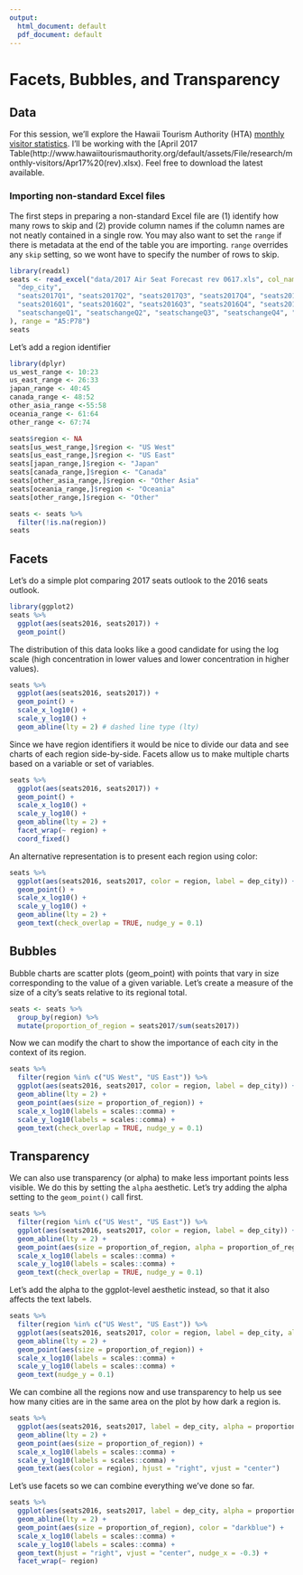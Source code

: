 ```yaml
---
output:
  html_document: default
  pdf_document: default
---
```


# Facets, Bubbles, and Transparency {#facets-and-bubbles}

## Data

For this session, we'll explore the Hawaii Tourism Authority (HTA) [monthly
visitor statistics](http://www.hawaiitourismauthority.org/research/research/visitor-highlights/).
I'll be working with the 
[April 2017 Table(http://www.hawaiitourismauthority.org/default/assets/File/research/monthly-visitors/Apr17%20(rev).xlsx). Feel free to download the latest available.

### Importing non-standard Excel files

The first steps in preparing a non-standard Excel file are (1) identify how many rows to skip
and (2) provide column names if the column names are not neatly contained in a single row. You may
also want to set the `range` if there is metadata at the end of the table you are importing. `range`
overrides any `skip` setting, so we wont have to specify the number of rows to skip.

```r
library(readxl)
seats <- read_excel("data/2017 Air Seat Forecast rev 0617.xls", col_names = c(
  "dep_city", 
  "seats2017Q1", "seats2017Q2", "seats2017Q3", "seats2017Q4", "seats2017", 
  "seats2016Q1", "seats2016Q2", "seats2016Q3", "seats2016Q4", "seats2016",
  "seatschangeQ1", "seatschangeQ2", "seatschangeQ3", "seatschangeQ4", "seatschange"
), range = "A5:P78")
seats
```

Let's add a region identifier
```r
library(dplyr)
us_west_range <- 10:23
us_east_range <- 26:33
japan_range <- 40:45
canada_range <- 48:52
other_asia_range <-55:58
oceania_range <- 61:64
other_range <- 67:74

seats$region <- NA
seats[us_west_range,]$region <- "US West"
seats[us_east_range,]$region <- "US East"
seats[japan_range,]$region <- "Japan"
seats[canada_range,]$region <- "Canada"
seats[other_asia_range,]$region <- "Other Asia"
seats[oceania_range,]$region <- "Oceania"
seats[other_range,]$region <- "Other"

seats <- seats %>%
  filter(!is.na(region))
seats
```

## Facets

Let's do a simple plot comparing 2017 seats outlook to the 2016 seats outlook.

```r
library(ggplot2)
seats %>%
  ggplot(aes(seats2016, seats2017)) +
  geom_point()
```


The distribution of this data looks like a good candidate for using the log scale (high concentration in lower
values and lower concentration in higher values).

```r
seats %>%
  ggplot(aes(seats2016, seats2017)) +
  geom_point() +
  scale_x_log10() +
  scale_y_log10() + 
  geom_abline(lty = 2) # dashed line type (lty)
```

Since we have region identifiers it would be nice to divide our data and see charts of each region side-by-side.
Facets allow us to make multiple charts based on a variable or set of variables.

```r
seats %>%
  ggplot(aes(seats2016, seats2017)) +
  geom_point() +
  scale_x_log10() +
  scale_y_log10() + 
  geom_abline(lty = 2) +
  facet_wrap(~ region) +
  coord_fixed()
```


An alternative representation is to present each region using color:
```r
seats %>%
  ggplot(aes(seats2016, seats2017, color = region, label = dep_city)) +
  geom_point() +
  scale_x_log10() +
  scale_y_log10() + 
  geom_abline(lty = 2) +
  geom_text(check_overlap = TRUE, nudge_y = 0.1)
```


## Bubbles

Bubble charts are scatter plots (geom_point) with points that vary in size corresponding to the value of
a given variable. Let's create a measure of the size of a city's seats relative to its regional total.

```r
seats <- seats %>%
  group_by(region) %>%
  mutate(proportion_of_region = seats2017/sum(seats2017))
```

Now we can modify the chart to show the importance of each city in the context of its region.

```r
seats %>%
  filter(region %in% c("US West", "US East")) %>%
  ggplot(aes(seats2016, seats2017, color = region, label = dep_city)) +
  geom_abline(lty = 2) +
  geom_point(aes(size = proportion_of_region)) +
  scale_x_log10(labels = scales::comma) +
  scale_y_log10(labels = scales::comma) + 
  geom_text(check_overlap = TRUE, nudge_y = 0.1)
```

## Transparency

We can also use transparency (or alpha) to make less important points less visible. We do this
by setting the `alpha` aesthetic. Let's try adding the alpha setting to the `geom_point()` call
first.

```r
seats %>%
  filter(region %in% c("US West", "US East")) %>%
  ggplot(aes(seats2016, seats2017, color = region, label = dep_city)) +
  geom_abline(lty = 2) +
  geom_point(aes(size = proportion_of_region, alpha = proportion_of_region)) +
  scale_x_log10(labels = scales::comma) +
  scale_y_log10(labels = scales::comma) + 
  geom_text(check_overlap = TRUE, nudge_y = 0.1)
```

Let's add the alpha to the ggplot-level aesthetic instead, so that it also affects the text labels.

```r
seats %>%
  filter(region %in% c("US West", "US East")) %>%
  ggplot(aes(seats2016, seats2017, color = region, label = dep_city, alpha = proportion_of_region)) +
  geom_abline(lty = 2) +
  geom_point(aes(size = proportion_of_region)) +
  scale_x_log10(labels = scales::comma) +
  scale_y_log10(labels = scales::comma) + 
  geom_text(nudge_y = 0.1)
```

We can combine all the regions now and use transparency to help us see how many cities are
in the same area on the plot by how dark a region is.

```r
seats %>%
  ggplot(aes(seats2016, seats2017, label = dep_city, alpha = proportion_of_region)) +
  geom_abline(lty = 2) +
  geom_point(aes(size = proportion_of_region)) +
  scale_x_log10(labels = scales::comma) +
  scale_y_log10(labels = scales::comma) + 
  geom_text(aes(color = region), hjust = "right", vjust = "center")
```


Let's use facets so we can combine everything we've done so far.


```r
seats %>%
  ggplot(aes(seats2016, seats2017, label = dep_city, alpha = proportion_of_region)) +
  geom_abline(lty = 2) +
  geom_point(aes(size = proportion_of_region), color = "darkblue") +
  scale_x_log10(labels = scales::comma) +
  scale_y_log10(labels = scales::comma) + 
  geom_text(hjust = "right", vjust = "center", nudge_x = -0.3) +
  facet_wrap(~ region)
```
